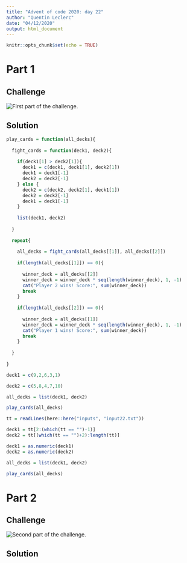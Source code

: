 ```yaml
---
title: "Advent of code 2020: day 22"
author: "Quentin Leclerc"
date: "04/12/2020"
output: html_document
---
```


```r
knitr::opts_chunk$set(echo = TRUE)
```

# Part 1

## Challenge

![First part of the challenge.](../img/day4a.jpg)\



## Solution



```r

play_cards = function(all_decks){
  
  fight_cards = function(deck1, deck2){
    
    if(deck1[1] > deck2[1]){
      deck1 = c(deck1, deck1[1], deck2[1])
      deck1 = deck1[-1]
      deck2 = deck2[-1]
    } else {
      deck2 = c(deck2, deck2[1], deck1[1])
      deck2 = deck2[-1]
      deck1 = deck1[-1]
    }
    
    list(deck1, deck2)
    
  }
  
  repeat{
    
    all_decks = fight_cards(all_decks[[1]], all_decks[[2]])
    
    if(length(all_decks[[1]]) == 0){
      
      winner_deck = all_decks[[2]]
      winner_deck = winner_deck * seq(length(winner_deck), 1, -1)
      cat("Player 2 wins! Score:", sum(winner_deck))
      break
    }
    
    if(length(all_decks[[2]]) == 0){
      
      winner_deck = all_decks[[1]]
      winner_deck = winner_deck * seq(length(winner_deck), 1, -1)
      cat("Player 1 wins! Score:", sum(winner_deck))
      break
    }
    
  }
  
}

```


```r

deck1 = c(9,2,6,3,1)

deck2 = c(5,8,4,7,10)

all_decks = list(deck1, deck2)

play_cards(all_decks)

```


```r

tt = readLines(here::here("inputs", "input22.txt"))

deck1 = tt[2:(which(tt == "")-1)]
deck2 = tt[(which(tt == "")+2):length(tt)]

deck1 = as.numeric(deck1)
deck2 = as.numeric(deck2)

all_decks = list(deck1, deck2)

play_cards(all_decks)

```







# Part 2

## Challenge

![Second part of the challenge.](../img/day4b.jpg)\


## Solution


```r


```


```r


```


```r


```

